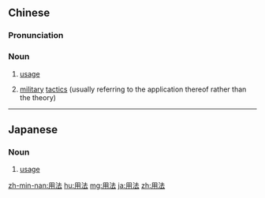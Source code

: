 ==Chinese==
{{zh-forms}}

===Pronunciation===
{{zh-pron
|m=yòngfǎ
|c=jung6 faat3
|mn=qz,tw,xm:ēng-hoat/tw,xm,zz:iōng-hoat
|cat=n
}}

===Noun===
{{zh-noun}}
# [[usage]]
# {{lb|zh|archaic}} [[military]] [[tactics]] (usually referring to the application thereof rather than the theory)

----

==Japanese==
{{ja-kanjitab|よう|ほう|yomi=on}}

===Noun===
{{ja-noun|ようほう}}
# [[usage]]

[[zh-min-nan:用法]]
[[hu:用法]]
[[mg:用法]]
[[ja:用法]]
[[zh:用法]]